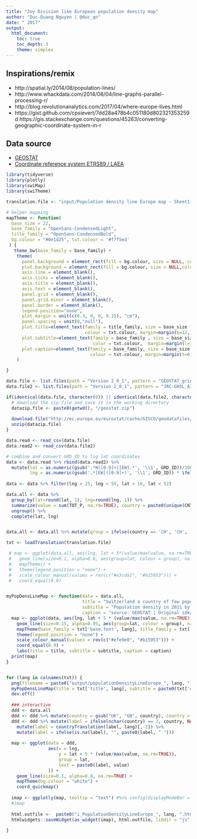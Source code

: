 ```yaml
---
title: "Joy Division like European population density map"
author: "Duc-Quang Nguyen | @duc_qn"
date: " 2017"
output: 
  html_document:
    toc: true
    toc_depth: 3
    theme: simplex
---
```


## Inspirations/remix
* http://spatial.ly/2014/08/population-lines/
* http://www.whackdata.com/2014/08/04/line-graphs-parallel-processing-r/
* http://blog.revolutionanalytics.com/2017/04/where-europe-lives.html
* https://gist.github.com/cpsievert/7dd28a478b4c051180d802321353259d
https://gis.stackexchange.com/questions/45263/converting-geographic-coordinate-system-in-r


## Data source

* [GEOSTAT](http://ec.europa.eu/eurostat/web/gisco/geodata/reference-data/population-distribution-demography/geostat)
* [Coordinate reference system ETRS89 / LAEA](https://epsg.io/3035)


```r
library(tidyverse)
library(plotly)
library(swiMap)
library(swiTheme)

translation.file <- "input/Population density line Europe map - Sheet1.csv"

# helper mapping 
mapTheme <- function(
  base_size = 22, 
  base_family = "OpenSans-CondensedLight",
  title_family = "OpenSans-CondensedBold",
  bg.colour = "#0e1d25", txt.colour = '#f7f5ed'
 ) { 
   theme_bw(base_family = base_family) + 
    theme(
      panel.background = element_rect(fill = bg.colour, size = NULL, colour = bg.colour),
      plot.background = element_rect(fill = bg.colour, size = NULL,colour = bg.colour),
      axis.line = element_blank(),
      axis.ticks = element_blank(), 
      axis.title = element_blank(), 
      axis.text = element_blank(),
      panel.grid = element_blank(),
      panel.grid.minor = element_blank(),
      panel.border = element_blank(),
      legend.position="none",
      plot.margin = unit(c(0.3, 0, 0, 0.15), "cm"),
      panel.spacing = unit(0,"null"),
      plot.title=element_text(family = title_family, size = base_size * 1.35, 
                              colour = txt.colour, margin=margin(b=12, l=150)),
      plot.subtitle=element_text(family = base_family , size = base_size * 1.15, 
                                 color = txt.colour,  margin=margin(l=150)),
      plot.caption=element_text(family = base_family, size = base_size * 0.8, 
                                colour = txt.colour, margin=margin(t=0, b=7, r=15))
    ) 

}

```

```r
data.file <- list.files(path = "Version 2_0_1", pattern = "GEOSTAT_grid_POP_1K_2011_V2_0_1.csv", full.names = T) # the actual population data of the GEOSTAT grid in csv forma
data.file2 <- list.files(path = "Version 2_0_1", pattern = "JRC-GHSL_AIT-grid-POP_1K_2011.csv", full.names = T) # the modelled data for those countries that could not provide national data: CY, IS, LU, Bosnia and Herzegovina, Serbia, Montenegro, the Former Yugoslav Republic of Macedonia, Andorra, Isle of Man, Monaco, San Marino, Vatican State;

if(identical(data.file, character(0)) || identical(data.file2, character(0))) {
  # download the zip file and save it in the working directory
  datazip.file <- paste0(getwd(), "/geostat.zip")
  
  download.file("http://ec.europa.eu/eurostat/cache/GISCO/geodatafiles/GEOSTAT-grid-POP-1K-2011-V2-0-1.zip", datazip.file)
  unzip(datazip.file)  
}

data.read <- read_csv(data.file)
data.read2 <- read_csv(data.file2)

# combine and convert GRD_ID to lng lat coordinates
data <- data.read %>% rbind(data.read2) %>%
  mutate(lat = as.numeric(gsub('.*N([0-9]+)[EW].*', '\\1', GRD_ID))/100,
         lng = as.numeric(gsub('.*[EW]([0-9]+)', '\\1', GRD_ID)) * ifelse(gsub('.*([EW]).*', '\\1', GRD_ID) == 'W', -1, 1) / 100)
  
data <- data %>% filter(lng > 25, lng < 59, lat > 16, lat < 52) 

data.all <- data %>%
  group_by(lat=round(lat, 1), lng=round(lng, 1)) %>%
  summarize(value = sum(TOT_P, na.rm=TRUE), country = paste0(unique(CNTR_CODE), collapse = "/"))  %>%
  ungroup() %>%
  complete(lat, lng)


data.all <- data.all %>% mutate(group = ifelse(country == 'CH', 'CH', 'non-CH'))
```

```r
txt <- loadTranslation(translation.file)

 # map <- ggplot(data.all, aes(lng, lat + 5*(value/max(value, na.rm=TRUE)))) +
 #   geom_line(size=0.1, alpha=0.8, aes(group=lat, colour = group), na.rm=TRUE) +
 #   mapTheme() + 
 #   theme(legend.position = "none") + 
 #   scale_colour_manual(values = rev(c("#e3cda1", "#b15953"))) +
 #   coord_equal(0.9)


myPopDensLineMap <- function(data = data.all, 
                             title = "Switzerland a country of few population peaks", 
                             subtitle = "Population density in 2011 by decimal longitude and latitude (roughly 120 square km)", 
                             caption = "source: GEOSTAT | Original idea and code by James Cheshire & Henrik Lindberg ") {
  map <- ggplot(data, aes(lng, lat + 5 * (value/max(value, na.rm=TRUE)))) +
    geom_line(size=0.15, alpha=0.95, aes(group=lat, colour = group), na.rm=TRUE) +
    mapTheme(base_family = txt['base.font', lang], title_family = txt['title.font', lang]) + 
    theme(legend.position = "none") + 
    scale_colour_manual(values = rev(c("#efe9e0", "#b15953"))) +
    coord_equal(0.9) +
    labs(title = title, subtitle = subtitle, caption = caption)
  print(map)
} 


for (lang in colnames(txt)) {
  png(filename = paste0("output/populationDensityLineEurope_", lang, ".png"), width = 500 * 2.2, height = 560 * 2.2, pointsize = 12)
  myPopDensLineMap(title = txt['title', lang], subtitle = paste0(txt['descr', lang], "\n", txt['descr2', lang]), caption = paste0(txt['source', lang], ": ", txt['source.name', lang], " | swissinfo.ch  "))
  dev.off()
  
  ### interactive
  ddd <- data.all
  ddd <- ddd %>% mutate(country = gsub("UK", "GB", country), country = gsub("EL", "GR", country))
  ddd <- ddd %>% mutate(label = ifelse(nchar(country) == 2, country, NA)) %>% 
    mutate(label = countryTranslation(label, lang)[,-1]) %>%
    mutate(label = ifelse(is.na(label), "", paste0(label, " ")))    
  
  map <- ggplot(data = ddd, 
                aes(x = lng, 
                    y = lat + 5 * (value/max(value, na.rm=TRUE)), 
                    group = lat,
                    text = paste0(label, value)
                )) +
    geom_line(size=0.1, alpha=0.8, na.rm=TRUE) +
    mapTheme(bg.colour = "white") + 
    coord_quickmap()
  
  imap <- ggplotly(map, tooltip = "text") #%>% config(displayModeBar = F)
  #imap 
  
  html.outfile <-  paste0("i_PopulationDensityLineEurope_", lang, ".html")
  htmlwidgets::saveWidget(as_widget(imap), html.outfile, libdir = "js")
  
}
 

```
  
